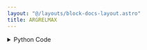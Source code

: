 ```yaml
---
layout: "@/layouts/block-docs-layout.astro"
title: ARGRELMAX
---
```



<PythonDocsDisplay docstring={docstring} />
<AppDisplay app={app} client:visible />

<details>
<summary>Python Code</summary>
```python
from flojoy import OrderedPair, flojoy, Matrix, Scalar
import numpy as np
from collections import namedtuple
from typing import Literal

import scipy.signal


@flojoy
def ARGRELMAX(
    default: OrderedPair | Matrix,
    axis: int = 0,
    order: int = 1,
    mode: str = "clip",
) -> OrderedPair | Matrix | Scalar:
    """The ARGRELMAX node is based on a numpy or scipy function.

    The description of that function is as follows:

        Calculate the relative maxima of 'data'.

    Parameters
    ----------
    data : ndarray
        Array in which to find the relative maxima.
    axis : int, optional
        Axis over which to select from 'data'. Default is 0.
    order : int, optional
        How many points on each side to use for the comparison
        to consider "comparator(n, n+x)" to be True.
    mode : str, optional
        How the edges of the vector are treated.
        Available options are 'wrap' (wrap around) or 'clip' (treat overflow
        as the same as the last (or first) element).
        Default 'clip'. See numpy.take.

    Returns
    -------
    DataContainer
        type 'ordered pair', 'scalar', or 'matrix'
    """

    result = OrderedPair(
        x=default.x,
        y=scipy.signal.argrelmax(
            data=default.y,
            axis=axis,
            order=order,
            mode=mode,
        ),
    )

    return result

```
[Find this Flojoy Block on GitHub](https://github.com/flojoy-ai/blocks/blob/main/blocks/SCIPY/SIGNAL/ARGRELMAX/ARGRELMAX.py)
</details>


## Example
